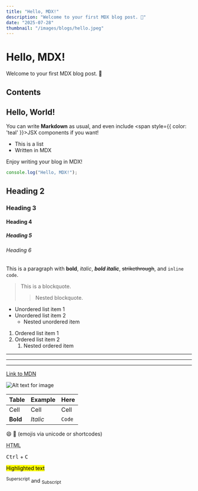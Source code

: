 ```yaml
---
title: "Hello, MDX!"
description: "Welcome to your first MDX blog post. 🎉"
date: "2025-07-28"
thumbnail: "/images/blogs/hello.jpeg"
---
```


# Hello, MDX!

Welcome to your first MDX blog post. 🎉

## Contents

## Hello, World!

You can write **Markdown** as usual, and even include <span style={{ color: 'teal' }}>JSX components</span> if you want!

- This is a list
- Written in MDX

Enjoy writing your blog in MDX!

```ts
console.log("Hello, MDX!");
```

## Heading 2

### Heading 3

#### Heading 4

##### Heading 5

###### Heading 6

This is a paragraph with **bold**, _italic_, **_bold italic_**, ~~strikethrough~~, and `inline code`.

> This is a blockquote.
>
> > Nested blockquote.

- Unordered list item 1
- Unordered list item 2
  - Nested unordered item

1. Ordered list item 1
2. Ordered list item 2
   1. Nested ordered item

---

---

---

[Link to MDN](https://developer.mozilla.org/)

![Alt text for image](/images/its-ok.png "Optional title")

| Table    | Example  | Here   |
| -------- | -------- | ------ |
| Cell     | Cell     | Cell   |
| **Bold** | _Italic_ | `Code` |

:smile: :rocket: (emojis via unicode or shortcodes)

<abbr title="HyperText Markup Language">HTML</abbr>

<kbd>Ctrl</kbd> + <kbd>C</kbd>

<mark>Highlighted text</mark>

<sup>Superscript</sup> and <sub>Subscript</sub>
